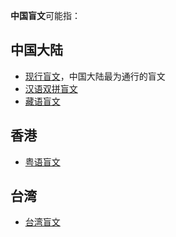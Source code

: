 '''中国盲文'''可能指：
== 中国大陆 ==
* [[现行盲文|现行盲文]]，中国大陆最为通行的盲文
* [[汉语双拼盲文|汉语双拼盲文]]
* [[藏语盲文|藏语盲文]]
== 香港 ==
* [[粤语盲文|粤语盲文]]
== 台湾 ==
* [[台湾盲文|台湾盲文]]

{{disambig|Z|cat=四字消歧义}}